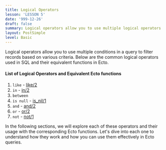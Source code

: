 ```yaml
---
title: Logical Operators
lesson: 'LESSON 5'
date: '999-12-26'
draft: false
summary: Logical operators allow you to use multiple logical operators in a query.
layout: PostSimple
level: Basic
---
```



Logical operators allow you to use multiple conditions in a query to filter records based on various criteria. Below are the common logical operators used in SQL and their equivalent functions in Ecto.


#### List of Logical Operators and Equivalent Ecto functions

1. `like` - [like/2](https://hexdocs.pm/ecto/Ecto.Query.API.html#like/2)
2. `in` - [in/2](https://hexdocs.pm/ecto/Ecto.Query.API.html#in/2)
3. `between`
4. `is null` - [is_nil/1](https://hexdocs.pm/ecto/Ecto.Query.API.html#is_nil/1)
5. `and` - [and/2](https://hexdocs.pm/ecto/Ecto.Query.API.html#and/2)
6. `or` - [or/2](https://hexdocs.pm/ecto/Ecto.Query.API.html#or/2)
7. `not` - [not/1](https://hexdocs.pm/ecto/Ecto.Query.API.html#not/1)

In the following sections, we will explore each of these operators and their usage with the corresponding Ecto functions. Let's dive into each one to understand how they work and how you can use them effectively in Ecto queries.

